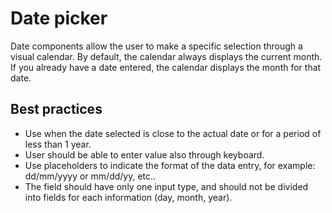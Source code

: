 # Date picker

Date components allow the user to make a specific selection through a visual calendar. By default, the calendar always displays the current month. If you already have a date entered, the calendar displays the month for that date.

## Best practices

- Use when the date selected is close to the actual date or for a period of less than 1 year.
- User should be able to enter value also through keyboard.
- Use placeholders to indicate the format of the data entry, for example: dd/mm/yyyy or mm/dd/yy, etc..
- The field should have only one input type, and should not be divided into fields for each information (day, month, year).
